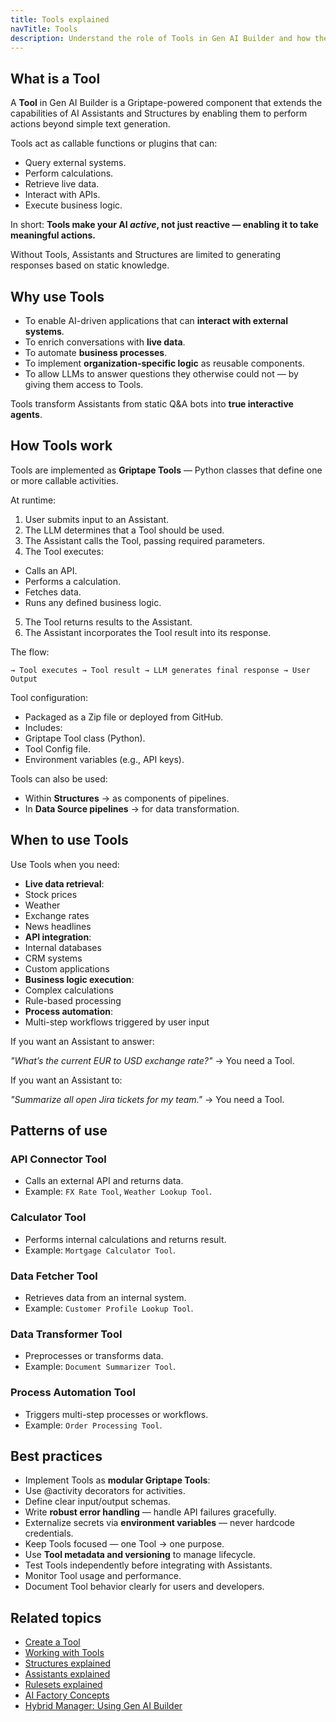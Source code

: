 ```yaml
---
title: Tools explained
navTitle: Tools
description: Understand the role of Tools in Gen AI Builder and how they extend the capabilities of Assistants and Structures.
---
```


## What is a Tool

A **Tool** in Gen AI Builder is a Griptape-powered component that extends the capabilities of AI Assistants and Structures by enabling them to perform actions beyond simple text generation.

Tools act as callable functions or plugins that can:

- Query external systems.
- Perform calculations.
- Retrieve live data.
- Interact with APIs.
- Execute business logic.

In short:
**Tools make your AI *active*, not just reactive — enabling it to take meaningful actions.**

Without Tools, Assistants and Structures are limited to generating responses based on static knowledge.

## Why use Tools

- To enable AI-driven applications that can **interact with external systems**.
- To enrich conversations with **live data**.
- To automate **business processes**.
- To implement **organization-specific logic** as reusable components.
- To allow LLMs to answer questions they otherwise could not — by giving them access to Tools.

Tools transform Assistants from static Q&A bots into **true interactive agents**.

## How Tools work

Tools are implemented as **Griptape Tools** — Python classes that define one or more callable activities.

At runtime:

1. User submits input to an Assistant.
2. The LLM determines that a Tool should be used.
3. The Assistant calls the Tool, passing required parameters.
4. The Tool executes:
- Calls an API.
- Performs a calculation.
- Fetches data.
- Runs any defined business logic.
5. The Tool returns results to the Assistant.
6. The Assistant incorporates the Tool result into its response.

The flow:
```User Input → Assistant → LLM decides → Tool Invocation
→ Tool executes → Tool result → LLM generates final response → User Output
```


Tool configuration:

- Packaged as a Zip file or deployed from GitHub.
- Includes:
- Griptape Tool class (Python).
- Tool Config file.
- Environment variables (e.g., API keys).

Tools can also be used:

- Within **Structures** → as components of pipelines.
- In **Data Source pipelines** → for data transformation.

## When to use Tools

Use Tools when you need:

- **Live data retrieval**:
- Stock prices
- Weather
- Exchange rates
- News headlines
- **API integration**:
- Internal databases
- CRM systems
- Custom applications
- **Business logic execution**:
- Complex calculations
- Rule-based processing
- **Process automation**:
- Multi-step workflows triggered by user input

If you want an Assistant to answer:

*"What’s the current EUR to USD exchange rate?"*
→ You need a Tool.

If you want an Assistant to:

*"Summarize all open Jira tickets for my team."*
→ You need a Tool.

## Patterns of use

### API Connector Tool

- Calls an external API and returns data.
- Example: `FX Rate Tool`, `Weather Lookup Tool`.

### Calculator Tool

- Performs internal calculations and returns result.
- Example: `Mortgage Calculator Tool`.

### Data Fetcher Tool

- Retrieves data from an internal system.
- Example: `Customer Profile Lookup Tool`.

### Data Transformer Tool

- Preprocesses or transforms data.
- Example: `Document Summarizer Tool`.

### Process Automation Tool

- Triggers multi-step processes or workflows.
- Example: `Order Processing Tool`.

## Best practices

- Implement Tools as **modular Griptape Tools**:
- Use @activity decorators for activities.
- Define clear input/output schemas.
- Write **robust error handling** — handle API failures gracefully.
- Externalize secrets via **environment variables** — never hardcode credentials.
- Keep Tools focused — one Tool → one purpose.
- Use **Tool metadata and versioning** to manage lifecycle.
- Test Tools independently before integrating with Assistants.
- Monitor Tool usage and performance.
- Document Tool behavior clearly for users and developers.

## Related topics

- [Create a Tool](../../../how-to/gen-ai/create-tool)
- [Working with Tools](../../../builder/agent-studio/tools)
- [Structures explained](structures-explained)
- [Assistants explained](assistants-explained)
- [Rulesets explained](rulesets-explained)
- [AI Factory Concepts](ai-factory-concepts)
- [Hybrid Manager: Using Gen AI Builder](../../../../hybrid-manager/ai-factory/gen-ai/builder)
